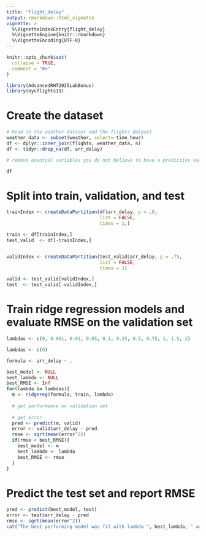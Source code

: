 ```yaml
---
title: "flight_delay"
output: rmarkdown::html_vignette
vignette: >
  %\VignetteIndexEntry{flight_delay}
  %\VignetteEngine{knitr::rmarkdown}
  %\VignetteEncoding{UTF-8}
---
```


```r
knitr::opts_chunk$set(
  collapse = TRUE,
  comment = "#>"
)
```

```r
library(AdvancedRHT2025LabBonus)
library(nycflights13)
```


# Create the dataset
```r
# Read in the weather dataset and the flights dataset 
weather_data <- subset(weather, select=-time_hour)
df <- dplyr::inner_join(flights, weather_data, n)
df <- tidyr::drop_na(df, arr_delay)

# remove eventual variables you do not believe to have a predictive value

df


```


# Split into train, validation, and test
```r
trainIndex <- createDataPartition(df$arr_delay, p = .8, 
                                  list = FALSE, 
                                  times = 1,)

train <- df[trainIndex,]
test_valid  <- df[-trainIndex,]


validIndex <- createDataPartition(test_valid$arr_delay, p = .75,
                                  list = FALSE, 
                                  times = 1)

valid <- test_valid[validIndex,]
test  <- test_valid[-validIndex,]
```


# Train ridge regression models and evaluate RMSE on the validation set
```r
lambdas <- c(0, 0.001, 0.01, 0.05, 0.1, 0.25, 0.5, 0.75, 1, 1.5, 2)

lambdas <- c(0)

formula <- arr_delay ~ .

best_model <- NULL
best_lambda <- NULL
best_RMSE <- Inf
for(lambda in lambdas){
  m <- ridgereg(formula, train, lambda)
  
  # get performance on validation set
  
  # get error
  pred <- predict(m, valid)
  error <- valid$arr_delay - pred
  rmse <- sqrt(mean(error^2))
  if(rmse < best_RMSE){
    best_model <- m
    best_lambda <- lambda
    best_RMSE <- rmse
  }
}

```

# Predict the test set and report RMSE
```r
pred <- predict(best_model, test)
error <- test$arr_delay - pred
rmse <- sqrt(mean(error^2))
cat("The best performing model was fit with lambda ", best_lambda, " and achieved a RMSE of ", rmse, " on the test set")
```


```r

```


```r

```







